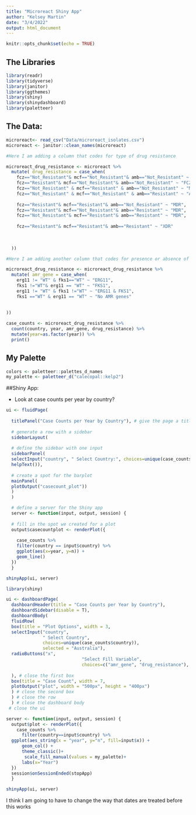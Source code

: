 ```yaml
---
title: "Microreact Shiny App"
author: "Kelsey Martin"
date: "3/4/2022"
output: html_document
---
```


```r
knitr::opts_chunk$set(echo = TRUE)
```

## The Libraries

```r
library(readr)
library(tidyverse)
library(janitor)
library(ggthemes)
library(shiny)
library(shinydashboard)
library(paletteer)
```
## The Data:
```r
microreact<- read_csv("Data/microreact_isolates.csv")
microreact <- janitor::clean_names(microreact)
```

```r
#Here I am adding a column that codes for type of drug resistance

microreact_drug_resistance <- microreact %>% 
  mutate( drug_resistance = case_when(
    fcz=="Not_Resistant"& mcf=="Not_Resistant"& amb=="Not_Resistant" ~ "NR",
    fcz=="Resistant"& mcf=="Not_Resistant"& amb=="Not_Resistant" ~ "FCZ",
    fcz=="Not_Resistant" & mcf=="Resistant" & amb=="Not_Resistant" ~ "MCF",
    fcz=="Not_Resistant" & mcf=="Not_Resistant" & amb=="Resistant" ~ "AMB",
    
    fcz=="Resistant"& mcf=="Resistant"& amb=="Not_Resistant" ~ "MDR",
    fcz=="Resistant"& mcf=="Not_Resistant"& amb=="Resistant" ~ "MDR",
    fcz=="Not_Resistant"& mcf=="Resistant"& amb=="Resistant" ~ "MDR",
    
    fcz=="Resistant"& mcf=="Resistant"& amb=="Resistant" ~ "XDR"
    
    
    
  ))
```

```r
#Here I am adding another column that codes for presence or absence of known drug resistance genes

microreact_drug_resistance <- microreact_drug_resistance %>% 
  mutate( amr_gene = case_when(
    erg11 != "WT" & fks1=="WT" ~ "ERG11",
    fks1 !="WT"& erg11 == "WT" ~ "FKS1",
    erg11 != "WT" & fks1 !="WT" ~ "ERG11 & FKS1",
    fks1 =="WT" & erg11 == "WT" ~ "No AMR genes"
    
    
))

```


```r
case_counts <- microreact_drug_resistance %>% 
  count(country, year, amr_gene, drug_resistance) %>% 
  mutate(year=as.factor(year)) %>% 
  print()
```

## My Palette

```r
colors <- paletteer::palettes_d_names
my_palette <- paletteer_d("calecopal::kelp2")
```


##Shiny App:

-  Look at case counts per year by country?

```r
ui <- fluidPage(    
  
  titlePanel("Case Counts per Year by Country"), # give the page a title
  
  # generate a row with a sidebar
  sidebarLayout(      
    
  # define the sidebar with one input
  sidebarPanel(
  selectInput("country", " Select Country:", choices=unique(case_counts$country)), hr(),
  helpText()),
    
  # create a spot for the barplot
  mainPanel(
  plotOutput("casecount_plot"))
  )
  )

  # define a server for the Shiny app
  server <- function(input, output, session) {
  
  # fill in the spot we created for a plot
  output$casecountplot <- renderPlot({
    
    case_counts %>% 
    filter(country == input$country) %>% 
    ggplot(aes(x=year, y=n)) + 
    geom_line()
  })
  }

shinyApp(ui, server)
```

```r
library(shiny)

ui <- dashboardPage(
  dashboardHeader(title = "Case Counts per Year by Country"),
  dashboardSidebar(disable = T),
  dashboardBody(
  fluidRow(
  box(title = "Plot Options", width = 3,
  selectInput("country",
              " Select Country",
              choices=unique(case_counts$country)), 
              selected = "Australia"),
  radioButtons("x", 
                             "Select Fill Variable", 
                             choices=c("amr_gene", "drug_resistance"), selected = "drug_resistance"),
  
  ), # close the first box
  box(title = "Case Count", width = 7,
  plotOutput("plot", width = "500px", height = "400px")
  ) # close the second box
  ) # close the row
  ) # close the dashboard body
 # close the ui

server <- function(input, output, session) { 
  output$plot <- renderPlot({
    case_counts %>% 
      filter(country==input$country) %>%
  ggplot(aes_string(x = "year", y="n", fill=input$x)) +
      geom_col() + 
      theme_classic()+
       scale_fill_manual(values = my_palette)+
      labs(x="Year")
  })
  session$onSessionEnded(stopApp)
  }

shinyApp(ui, server)
```
I think I am going to have to change the way that dates are treated before this works



